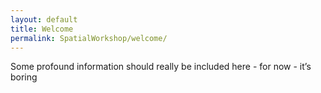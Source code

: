 ```yaml
---
layout: default
title: Welcome
permalink: SpatialWorkshop/welcome/
---
```

Some profound information should really be included here - 
for now - it's boring
